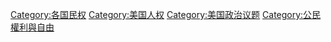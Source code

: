 [[Category:各国民权|Category:各国民权]]
[[Category:美国人权|Category:美国人权]]
[[Category:美国政治议题|Category:美国政治议题]]
[[Category:公民權利與自由|Category:公民權利與自由]]